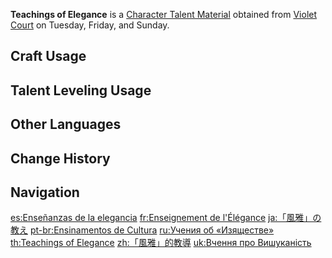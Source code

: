 {{Item Infobox
|id           = 104323
|image        = Item Teachings of Elegance.png
|type         = Character Talent Materials
|group2        = Talent Books
|invCategory  = Character Development Items
|group        = Elegance Books
|quality      = 2
|description  = Elegance is the form of the nation of thunder.<br />Elegance brooks no flattery, and the elegant are ever noble. They are like the sea eagles who soar on high to contend with the resounding storms. They will not cater to philistine vulgarity, as one would not cast a flower crown into the mud, staining its dignity.
|day1         = Tuesday
|day2         = Friday
|day3         = Sunday
|source1      = Violet Court
|source2      = [[Parametric Transformer]]
|source3      = [[Chests]]
}}
'''Teachings of Elegance''' is a [[Character Talent Material]] obtained from [[Violet Court]] on Tuesday, Friday, and Sunday.

==Craft Usage==
{{Craft Usage}}

==Talent Leveling Usage==
{{Talent Leveling Usage}}

==Other Languages==
{{Other Languages
|en      = Teachings of Elegance
|zhs     = 「风雅」的教导
|zhs_rm  = "Fēngyá" de Zhídǎo
|zht     = 「風雅」的教導
|zht_rm  = "Fēngyá" de Zhídǎo
|zh_tl   = Teachings of "Elegance"
|ja      = 「風雅」の教え
|ja_rm   = "Fuuga" no Oshie
|ja_tl   = Teachings of "Elegance"
|ko      = 「풍아」의 가르침
|ko_rm   = "Pung'a"-ui Gareuchim
|ko_tl   = Teachings of "Elegance"
|es      = Enseñanzas de la elegancia
|es_tl   = Teachings of Elegance
|fr      = Enseignement de l'Élégance
|fr_tl   = Teaching of Elegance
|ru      = Учения об «Изяществе»
|ru_tl   = Teachings About "Finesse"
|th      = Teachings of Elegance
|vi      = Bài Giảng Của "Nhã Nhặn"
|vi_tl   = Teachings of "Elegance"
|de      = Lehren der „Eleganz“
|de_tl   = Teachings of "Elegance"
|id      = Teachings of Elegance
|pt      = Ensinamentos de Cultura
|pt_tl   = Teachings of Culture
|tr      = Zarafet Öğretisi
|tr_tl   = 
|it      = Insegnamenti dell'eleganza
|it_tl   = 
}}

==Change History==
{{Change History|2.0}}

==Navigation==
{{Development Item Navbox|Character Talent Materials}}

[[es:Enseñanzas de la elegancia]]
[[fr:Enseignement de l'Élégance]]
[[ja:「風雅」の教え]]
[[pt-br:Ensinamentos de Cultura]]
[[ru:Учения об «Изяществе»]]
[[th:Teachings of Elegance]]
[[zh:「風雅」的教導]]
[[uk:Вчення про Вишуканість]]